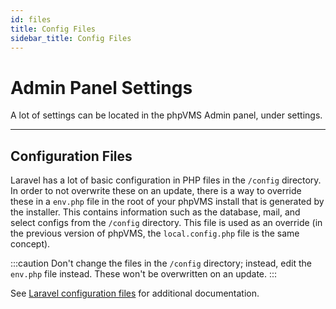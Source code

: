 ```yaml
---
id: files
title: Config Files
sidebar_title: Config Files
---
```

# Admin Panel Settings

A lot of settings can be located in the phpVMS Admin panel, under settings.

---

## Configuration Files

Laravel has a lot of basic configuration in PHP files in the `/config` directory. In order to not overwrite these on an update, there is a way to override these in a `env.php` file in the root of your phpVMS install that is generated by the installer. This contains information  such as the database, mail, and select configs from the `/config` directory. This file is used as an override (in the previous version of phpVMS, the `local.config.php` file is the same concept).

:::caution
Don't change the files in the `/config` directory; instead, edit the `env.php` file instead. These won't be overwritten on an update.
:::

See [Laravel configuration files](https://laravel.com/docs/9.x/configuration) for additional documentation.
